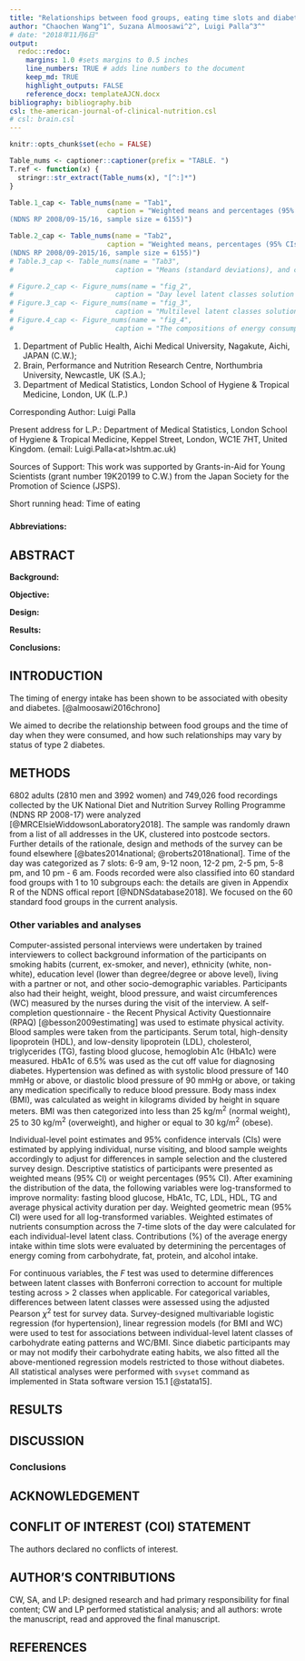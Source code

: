 ```yaml
---
title: "Relationships between food groups, eating time slots and diabetes status in adults from the UK National Diet and Nutrition Survey (2008–2017)"
author: "Chaochen Wang^1^, Suzana Almoosawi^2^, Luigi Palla^3^"
# date: "2018年11月6日"
output: 
  redoc::redoc:
    margins: 1.0 #sets margins to 0.5 inches
    line_numbers: TRUE # adds line numbers to the document
    keep_md: TRUE
    highlight_outputs: FALSE
    reference_docx: templateAJCN.docx
bibliography: bibliography.bib
csl: the-american-journal-of-clinical-nutrition.csl
# csl: brain.csl
---
```


```r
knitr::opts_chunk$set(echo = FALSE)
```




```r
Table_nums <- captioner::captioner(prefix = "TABLE. ")
T.ref <- function(x) {
  stringr::str_extract(Table_nums(x), "[^:]*")
}

Table.1_cap <- Table_nums(name = "Tab1", 
                        caption = "Weighted means and percentages (95% CI) of the nutrients intake according to individual level carbohydrate eating classes. 
(NDNS RP 2008/09-15/16, sample size = 6155)")

Table.2_cap <- Table_nums(name = "Tab2",
                        caption = "Weighted means, percentages (95% CIs) of the characteristics by latent class memberships in the UK adults.
(NDNS RP 2008/09-2015/16, sample size = 6155)")
# Table.3_cap <- Table_nums(name = "Tab3", 
#                         caption = "Means (standard deviations), and counts (%) of the characteristics of different types of carbohydrate eating days.")

# Figure.2_cap <- Figure_nums(name = "fig_2", 
#                         caption = "Day level latent classes solution for carbohydrate temporal eating patterns.")
# Figure.3_cap <- Figure_nums(name = "fig_3", 
#                         caption = "Multilevel latent classes solution for carbohydrate temporal eating patterns: 3 classes in day level, 3 classes in individual level.")
# Figure.4_cap <- Figure_nums(name = "fig_4", 
#                         caption = "The compositions of energy consumption within each time slot by individual level carbohydrate eating classes.")

```


1. Department of Public Health, Aichi Medical University, Nagakute, Aichi, JAPAN (C.W.);
3. Brain, Performance and Nutrition Research Centre, Northumbria University, Newcastle, UK (S.A.);
1. Department of Medical Statistics, London School of Hygiene & Tropical Medicine, London, UK (L.P.)

Corresponding Author: Luigi Palla

Present address for L.P.: Department of Medical Statistics, London School of Hygiene & Tropical Medicine, Keppel Street, London, WC1E 7HT, United Kingdom. (email: Luigi.Palla\<at\>lshtm.ac.uk)

Sources of Support: This work was supported by Grants-in-Aid for Young Scientists (grant number 19K20199 to C.W.) from the Japan Society for the Promotion of Science (JSPS).

Short running head: Time of eating 

##### 

**Abbreviations:** 

<!-- MLCA, multilevel latent class analysis; T2D, type 2 diabetes; CVD, cardiovascular disease; NDNS RP, National Diet and Nutrition Survey Rolling Programme; PHE, Public Health England; FSA, Food Standards Agency; PSU, primary sampling units; BMI, body mass index; WC, waist circumferences; HDL, high-density lipoprotein; LDL, low-density lipoprotein; TG, triglycerides; HbA1c, hemoglobin A1c; CI, confidence interval. -->


##### 

## ABSTRACT


**Background:**

**Objective:**

**Design:**

**Results:**

**Conclusions:**


##### 

## INTRODUCTION

The timing of energy intake has been shown to be associated with obesity and diabetes. [@almoosawi2016chrono] 

We aimed to decribe the relationship between food groups and the time of day when they were consumed, and how such relationships may vary by status of type 2 diabetes.

## METHODS 


6802 adults (2810 men and 3992 women) and 749,026 food recordings collected by the UK National Diet and Nutrition Survey Rolling Programme (NDNS RP 2008-17) were analyzed [@MRCElsieWiddowsonLaboratory2018]. The sample was randomly drawn from a list of all addresses in the UK, clustered into postcode sectors. Further details of the rationale, design and methods of the survey can be found elsewhere [@bates2014national; @roberts2018national]. Time of the day was categorized as 7 slots: 6-9 am, 9-12 noon, 12-2 pm, 2-5 pm, 5-8 pm, and 10 pm - 6 am. Foods recorded were also classified into 60 standard food groups with 1 to 10 subgroups each: the details are given in Appendix R of the NDNS offical report [@NDNSdatabase2018]. We focused on the 60 standard food groups in the current analysis.  






### Other variables and analyses

Computer-assisted personal interviews were undertaken by trained interviewers to collect background information of the participants on smoking habits (current, ex-smoker, and never), ethnicity (white, non-white), education level (lower than degree/degree or above level), living with a partner or not, and other socio-demographic variables. Participants also had their height, weight, blood pressure, and waist circumferences (WC) measured by the nurses during the visit of the interview. A self-completion questionnaire - the Recent Physical Activity Questionnaire (RPAQ) [@besson2009estimating] was used to estimate physical activity. Blood samples were taken from the participants. Serum total, high-density lipoprotein (HDL), and low-density lipoprotein (LDL), cholesterol, triglycerides (TG), fasting blood glucose, hemoglobin A1c (HbA1c) were measured. HbA1c of 6.5% was used as the cut off value for diagnosing diabetes. Hypertension was defined as with systolic blood pressure of 140 mmHg or above, or diastolic blood pressure of 90 mmHg or above, or taking any medication specifically to reduce blood pressure. Body mass index (BMI), was calculated as weight in kilograms divided by height in square meters. BMI was then categorized into less than 25 kg/m^2^ (normal weight), 25 to 30 kg/m^2^ (overweight), and higher or equal to 30 kg/m^2^ (obese).

Individual-level point estimates and 95% confidence intervals (CIs) were estimated by applying individual, nurse visiting, and blood sample weights accordingly to adjust for differences in sample selection and the clustered survey design. Descriptive statistics of participants were presented as weighted means (95% CI) or weight percentages (95% CI). After examining the distribution of the data, the following variables were log-transformed to improve normality: fasting blood glucose, HbA1c, TC, LDL, HDL, TG and average physical activity duration per day. Weighted geometric mean (95% CI) were used for all log-transformed variables. Weighted estimates of nutrients consumption across the 7-time slots of the day were calculated for each individual-level latent class. Contributions (%) of the average energy intake within time slots were evaluated by determining the percentages of energy coming from carbohydrate, fat, protein, and alcohol intake. 

For continuous variables, the *F* test was used to determine differences between latent classes with Bonferroni correction to account for multiple testing across > 2 classes when applicable. For categorical variables, differences between latent classes were assessed using the adjusted Pearson $\chi^2$ test for survey data. Survey-designed multivariable logistic regression (for hypertension), linear regression models (for BMI and WC) were used to test for associations between individual-level latent classes of carbohydrate eating patterns and WC/BMI. Since diabetic participants may or may not modify their carbohydrate eating habits, we also fitted all the above-mentioned regression models restricted to those without diabetes. All statistical analyses were performed with `svyset` command as implemented in Stata software version 15.1 [@stata15]. 

## RESULTS



## DISCUSSION 


### Conclusions


## ACKNOWLEDGEMENT 

## CONFLIT OF INTEREST (COI) STATEMENT
The authors declared no conflicts of interest.

## AUTHOR'S CONTRIBUTIONS

CW, SA, and LP: designed research and had primary responsibility for final content; CW and LP performed statistical analysis; and all authors: wrote the manuscript, read and approved the final manuscript.

#####

## REFERENCES



